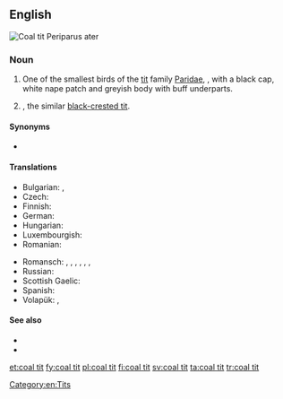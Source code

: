 ==English==
[[Image:Parus ater 1 (Marek Szczepanek).jpg|thumb|Coal tit<br>Periparus ater]]
{{wikipedia}}
{{wikispecies|Periparus ater}}

===Noun===
{{en-noun|head=[[coal]] [[tit]]}}

# One of the smallest birds of the [[tit]] family [[Paridae]], {{taxlink|Periparus ater|species}}, with a black cap, white nape patch and greyish body with buff underparts.
# {{taxlink|Periparus melanolophus|species}}, the similar [[black-crested tit]].

====Synonyms====
* {{sense|Periparus ater}} {{taxlink|Parus ater|species}}

====Translations====
{{trans-top|coal tit}}
* Bulgarian: {{t|bg|черен синигер|m}},  {{t|bg|боров синигер|m}}
* Czech: {{t|cs|sýkora uhelníček|f}}
* Finnish: {{t+|fi|kuusitiainen}}
* German: {{t|de|Tannenmeise|f}}
* Hungarian: {{t|hu|fenyvescinege}}
* Luxembourgish: {{t|lb|Dännemees|f}}
* Romanian: {{t|ro|pițigoi de brădet|m}}
{{trans-mid}}
* Romansch: {{qualifier|Rumantsch Grischun}} {{t|rm|maset da guaud|m}}, {{qualifier|Sursilvan}} {{t|rm|maset d'uaul|m}}, {{qualifier|Sutsilvan}} {{t|rm|maset da pegn|m}}, {{qualifier|Surmiran}} {{t|rm|pignouler|m}}, {{qualifier|Surmiran}} {{t|rm|sbrensligna digl gôt|f}}, {{qualifier|Puter}} {{t|rm|tschingallegra da god|f}}, {{qualifier|Vallader}} {{t|rm|parüschla da god|f}}
* Russian: {{t+|ru|московка|f|sc=Cyrl|tr=moskóvka}}
* Scottish Gaelic: {{t|gd|cailleachag a' chinn duibh|f}}
* Spanish: {{t|es|carbonero garrapinos|m}}
* Volapük: {{qualifier|male or female}} {{t+|vo|blägaparud}}, {{qualifier|offspring, young}} {{t|vo|blägaparudül}}
{{trans-bottom}}

====See also====
* {{specieslite|Periparus ater}}
* {{commonslite|Parus ater}}

[[Category:en:Tits]]

[[et:coal tit]]
[[fy:coal tit]]
[[pl:coal tit]]
[[fi:coal tit]]
[[sv:coal tit]]
[[ta:coal tit]]
[[tr:coal tit]]